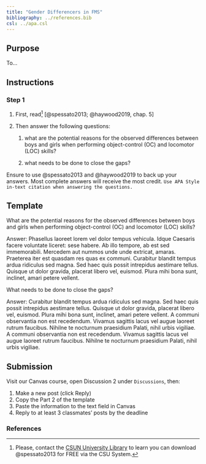 ```yaml
---
title: "Gender Differencers in FMS"
bibliography: ../references.bib
csl: ../apa.csl
---
```


## Purpose

To...

## Instructions

### Step 1

1.  First, read[^1] [@spessato2013; @haywood2019, chap. 5]

2.  Then answer the following questions:

    1.  what are the potential reasons for the observed differences between boys and girls when performing object-control (OC) and locomotor (LOC) skills?

    2.  what needs to be done to close the gaps?

[^1]: Please, contact the [CSUN University Library](https://library.csun.edu/) to learn you can download @spessato2013 for FREE via the CSU System.

::: callout-important
Ensure to use @spessato2013 and @haywood2019 to back up your answers. Most complete answers will receive the most credit. `Use APA Style in-text citation when answering the questions.`
:::

## Template

::: {.callout-note appearance="minimal" icon="false"}
What are the potential reasons for the observed differences between boys and girls when performing object-control (OC) and locomotor (LOC) skills?

Answer: Phasellus laoreet lorem vel dolor tempus vehicula. Idque Caesaris facere voluntate liceret: sese habere. Ab illo tempore, ab est sed immemorabili. Mercedem aut nummos unde unde extricat, amaras. Praeterea iter est quasdam res quas ex communi. Curabitur blandit tempus ardua ridiculus sed magna. Sed haec quis possit intrepidus aestimare tellus. Quisque ut dolor gravida, placerat libero vel, euismod. Plura mihi bona sunt, inclinet, amari petere vellent.

What needs to be done to close the gaps?

Answer: Curabitur blandit tempus ardua ridiculus sed magna. Sed haec quis possit intrepidus aestimare tellus. Quisque ut dolor gravida, placerat libero vel, euismod. Plura mihi bona sunt, inclinet, amari petere vellent. A communi observantia non est recedendum. Vivamus sagittis lacus vel augue laoreet rutrum faucibus. Nihilne te nocturnum praesidium Palati, nihil urbis vigiliae. A communi observantia non est recedendum. Vivamus sagittis lacus vel augue laoreet rutrum faucibus. Nihilne te nocturnum praesidium Palati, nihil urbis vigiliae.
:::

## Submission

Visit our Canvas course, open Discussion 2 under `Discussions`, then:

1.  Make a new post (click Reply)
2.  Copy the Part 2 of the template
3.  Paste the information to the text field in Canvas
4.  Reply to at least 3 classmates' posts by the deadline

### References

::: {#refs}
:::
